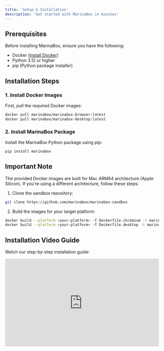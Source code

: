 ```yaml
---
title: 'Setup & Installation'
description: 'Get started with MarinaBox in minutes'
---
```


## Prerequisites

Before installing MarinaBox, ensure you have the following:

- Docker ([install Docker](https://docs.docker.com/get-docker/))
- Python 3.12 or higher
- pip (Python package installer)

## Installation Steps

### 1. Install Docker Images

First, pull the required Docker images:

```bash
docker pull marinabox/marinabox-browser:latest
docker pull marinabox/marinabox-desktop:latest
```

### 2. Install MarinaBox Package

Install the MarinaBox Python package using pip:

```bash
pip install marinabox
```

## Important Note

The provided Docker images are built for Mac ARM64 architecture (Apple Silicon). If you're using a different architecture, follow these steps:

1. Clone the sandbox repository:
```bash
git clone https://github.com/marinabox/marinabox-sandbox
```

2. Build the images for your target platform:
```bash
docker build --platform <your-platform> -f Dockerfile.chromium -t marinabox/marinabox-browser .
docker build --platform <your-platform> -f Dockerfile.desktop -t marinabox/marinabox-desktop .
```

## Installation Video Guide

Watch our step-by-step installation guide:

<div style="position: relative; padding-bottom: 57%; height: 0;">
    <iframe 
        src="https://fierce-cicada.clueso.io/embed/df7ff84e-26b8-4ff7-abb0-50708c499b78" 
        frameborder="0" 
        style="position: absolute; top: 0; left: 0; width: 100%; height: 100%;">
    </iframe>
</div>